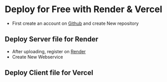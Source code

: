 # Deploy for Free with Render & Vercel
* First create an account on [Github](https://github.com "title") and create New repository

## Deploy Server file for Render
* After uploading, register on [Render](http://render.com "title")
* Create New Webservice

## Deploy Client file for Vercel
